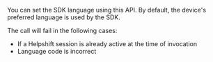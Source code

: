 
You can set the SDK language using this API. By default, the device's preferred language is used by the SDK. 

The call will fail in the following cases:

- If a Helpshift session is already active at the time of invocation
- Language code is incorrect
